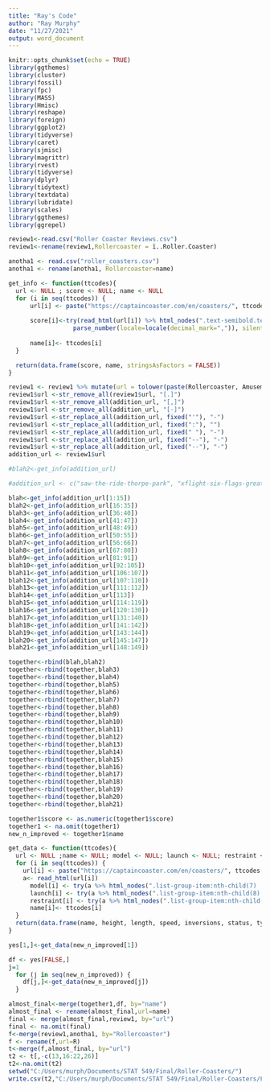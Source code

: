 ```yaml
---
title: "Ray's Code"
author: "Ray Murphy"
date: "11/27/2021"
output: word_document
---
```


```r
knitr::opts_chunk$set(echo = TRUE)
library(ggthemes)
library(cluster)
library(fossil)
library(fpc)
library(MASS)
library(Hmisc)
library(reshape)
library(foreign)
library(ggplot2)
library(tidyverse)
library(caret)
library(sjmisc)
library(magrittr)
library(rvest)
library(tidyverse)
library(dplyr)
library(tidytext)
library(textdata)
library(lubridate)
library(scales)
library(ggthemes)
library(ggrepel)
```


```r
review1<-read.csv("Roller Coaster Reviews.csv")
review1<-rename(review1,Rollercoaster = ï..Roller.Coaster)

anotha1 <- read.csv("roller_coasters.csv")
anotha1 <- rename(anotha1, Rollercoaster=name)
```

```r
get_info <- function(ttcodes){
  url <- NULL ; score <- NULL; name <- NULL
  for (i in seq(ttcodes)) {
      url[i] <- paste("https://captaincoaster.com/en/coasters/", ttcodes[i], sep="")
      
      score[i]<-try(read_html(url[i]) %>% html_nodes(".text-semibold.text-right") %>% html_text() %>%  
                  parse_number(locale=locale(decimal_mark=",")), silent=TRUE)
      
      name[i]<- ttcodes[i]
  }

  return(data.frame(score, name, stringsAsFactors = FALSE))
}

review1 <- review1 %>% mutate(url = tolower(paste(Rollercoaster, Amusement.Park)))
review1$url <-str_remove_all(review1$url, "[.]")
review1$url <-str_remove_all(addition_url, "[,]")
review1$url <-str_remove_all(addition_url, "[-]")
review1$url <-str_replace_all(addition_url, fixed("'"), "-")
review1$url <-str_replace_all(addition_url, fixed(":"), "")
review1$url <-str_replace_all(addition_url, fixed(" "), "-")
review1$url <-str_replace_all(addition_url, fixed("--"), "-")
review1$url <-str_replace_all(addition_url, fixed("--"), "-")
addition_url <- review1$url

#blah2<-get_info(addition_url)

#addition_url <- c("saw-the-ride-thorpe-park", "xflight-six-flags-great-america", "wild-eagle-dollywood")                                    

blah<-get_info(addition_url[1:15])
blah2<-get_info(addition_url[16:35])
blah3<-get_info(addition_url[36:40])
blah4<-get_info(addition_url[41:47])
blah5<-get_info(addition_url[48:49])
blah6<-get_info(addition_url[50:55])
blah7<-get_info(addition_url[56:66])
blah8<-get_info(addition_url[67:80])
blah9<-get_info(addition_url[81:91])
blah10<-get_info(addition_url[92:105])
blah11<-get_info(addition_url[106:107])
blah12<-get_info(addition_url[107:110])
blah13<-get_info(addition_url[111:112])
blah14<-get_info(addition_url[113])
blah15<-get_info(addition_url[114:119])
blah16<-get_info(addition_url[120:130])
blah17<-get_info(addition_url[131:140])
blah18<-get_info(addition_url[141:142])
blah19<-get_info(addition_url[143:144])
blah20<-get_info(addition_url[145:147])
blah21<-get_info(addition_url[148:149])

together<-rbind(blah,blah2)
together<-rbind(together,blah3)
together<-rbind(together,blah4)
together<-rbind(together,blah5)
together<-rbind(together,blah6)
together<-rbind(together,blah7)
together<-rbind(together,blah8)
together<-rbind(together,blah9)
together<-rbind(together,blah10)
together<-rbind(together,blah11)
together<-rbind(together,blah12)
together<-rbind(together,blah13)
together<-rbind(together,blah14)
together<-rbind(together,blah15)
together<-rbind(together,blah16)
together<-rbind(together,blah17)
together<-rbind(together,blah18)
together<-rbind(together,blah19)
together<-rbind(together,blah20)
together<-rbind(together,blah21)

together1$score <- as.numeric(together1$score)
together1 <- na.omit(together1)
new_n_improved <- together1$name
```


```r
get_data <- function(ttcodes){
  url <- NULL ;name <- NULL; model <- NULL; launch <- NULL; restraint <- NULL 
  for (i in seq(ttcodes)) {
    url[i] <- paste("https://captaincoaster.com/en/coasters/", ttcodes[i], sep="")
    a<- read_html(url[i])
      model[i] <- try(a %>% html_nodes(".list-group-item:nth-child(7) .pull-right") %>% html_text(), silent=TRUE)
      launch[i] <- try(a %>% html_nodes(".list-group-item:nth-child(8) .pull-right") %>% html_text(), silent=TRUE)
      restraint[i] <- try(a %>% html_nodes(".list-group-item:nth-child(9) .pull-right") %>% html_text(), silent=TRUE)
      name[i]<- ttcodes[i]
  }
  return(data.frame(name, height, length, speed, inversions, status, type, train, model, launch, restraint, stringsAsFactors = FALSE))
}

yes[1,]<-get_data(new_n_improved[1])

df <- yes[FALSE,]
j=1
  for (j in seq(new_n_improved)) {
    df[j,]<-get_data(new_n_improved[j])
  }
```

```r
almost_final<-merge(together1,df, by="name")
almost_final <- rename(almost_final,url=name)
final <- merge(almost_final,review1, by="url")
final <- na.omit(final)
f<-merge(review1,anotha1, by="Rollercoaster")
f <- rename(f,url=R)
t<-merge(f,almost_final, by="url")
t2 <- t[,-c(13,16:22,26)]
t2<-na.omit(t2)
setwd("C:/Users/murph/Documents/STAT 549/Final/Roller-Coasters/")
write.csv(t2,"C:/Users/murph/Documents/STAT 549/Final/Roller-Coasters/FileName.csv", row.names = FALSE)
```

